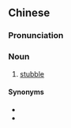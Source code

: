 {{also|胡渣}}
==Chinese==
{{zh-forms|s=胡渣}}

===Pronunciation===
{{zh-pron
|m=húzhā
|cat=n
}}

===Noun===
{{zh-noun}}

# [[stubble]]

====Synonyms====
* {{zh-l|鬍茬}}
* {{zh-l|鬍子茬}}

{{zh-cat|Hair}}
